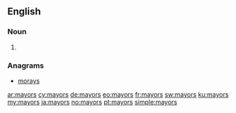 ==English==

===Noun===
{{head|en|noun plural form}}

# {{plural of|mayor|lang=en}}

===Anagrams===
* [[morays#English|morays]]

[[ar:mayors]]
[[cy:mayors]]
[[de:mayors]]
[[eo:mayors]]
[[fr:mayors]]
[[sw:mayors]]
[[ku:mayors]]
[[my:mayors]]
[[ja:mayors]]
[[no:mayors]]
[[pt:mayors]]
[[simple:mayors]]